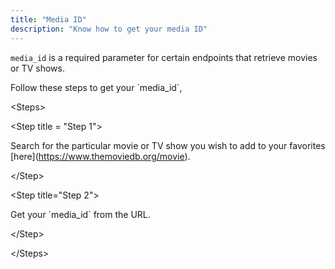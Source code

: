 ```yaml
---
title: "Media ID"
description: "Know how to get your media ID"
---
```


`media_id` is a required parameter for certain endpoints that retrieve movies or TV shows.

Follow these steps to get your  \`media\_id\`⁣,&#x20;

\<Steps>

&#x20; \<Step title = "Step 1">

&#x20;  Search for the particular movie or TV show you wish to add to your favorites \[here]\(https://www.themoviedb.org/movie).

&#x20;\</Step>

\<Step title="Step 2">

&#x20;  		Get your \`media\_id\` from the URL.

\</Step>

\</Steps>